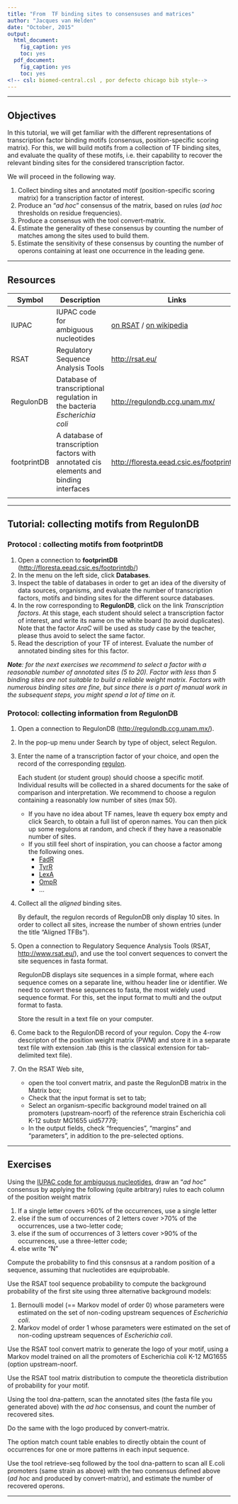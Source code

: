 ```yaml
---
title: "From  TF binding sites to consensuses and matrices"
author: "Jacques van Helden"
date: "October, 2015"
output:
  html_document:
    fig_caption: yes
    toc: yes
  pdf_document:
    fig_caption: yes
    toc: yes
<!-- csl: biomed-central.csl , por defecto chicago bib style-->
---
```




* * * 
## Objectives

In this tutorial, we will get familiar with the different
representations of transcription factor binding motifs (consensus,
position-specific scoring matrix). For this, we will build motifs from a
collection of TF binding sites, and evaluate the quality of these
motifs, i.e. their capability to recover the relevant binding sites for
the considered transcription factor.

We will proceed in the following way.

1.  Collect binding sites and annotated motif (position-specific scoring
    matrix) for a transcription factor of interest.
2.  Produce an "*ad hoc*" consensus of the matrix, based on rules (*ad
    hoc* thresholds on residue frequencies).
3.  Produce a consensus with the tool convert-matrix.
4.  Estimate the generality of these consensus by counting the number of
    matches among the sites used to build them.
5.  Estimate the sensitivity of these consensus by counting the number
    of operons containing at least one occurrence in the leading gene.

* * * * *



## Resources

| Symbol | Description | Links |
|------------|---------------|----------------------------|
| IUPAC |IUPAC code for ambiguous nucleotides | [on RSAT](http://teaching.rsat.eu/help.dna-pattern.html) / [on wikipedia](http://en.wikiversity.org/wiki/Degenerate_nucleotides#Nucleic_acid_notation) |
| RSAT | Regulatory Sequence Analysis Tools | [http://rsat.eu/](http://rsat.eu/) |
| RegulonDB | Database of transcriptional regulation in the bacteria *Escherichia coli* | [http://regulondb.ccg.unam.mx/](http://regulondb.ccg.unam.mx/)|
| footprintDB | A database of transcription factors with annotated cis elements and binding interfaces | [http://floresta.eead.csic.es/footprintdb/](http://floresta.eead.csic.es/footprintdb/) |
| | | |


* * * * *


## Tutorial: collecting motifs from RegulonDB

### Protocol : collecting motifs from footprintDB

1. Open a connection to **footprintDB**
   ([http://floresta.eead.csic.es/footprintdb/](http://floresta.eead.csic.es/footprintdb/))
2. In the menu on the left side, click **Databases**.
3. Inspect the table of databases in order to get an idea of the diversity of data sources, organisms, and evaluate the number of transcription factors, motifs and binding sites for the different source databases. 
4. In the row corresponding to **RegulonDB**, click on the link *Transcription factors*. At this stage, each student should select a transcription factor of interest, and write its name on the white board (to avoid duplicates). Note that the factor *AraC* will be used as study case by the teacher, please thus avoid to select the same factor. 
5. Read the description of your TF of interest. Evaluate the number of annotated binding sites for this factor. 


***Note**: for the next exercises we recommend to select a factor with a reasonable number of annotated sites (5 to 20). Factor with less than 5 binding sites are not suitable to build a reliable weight matrix. Factors with numerous binding sites are fine, but since there is a part of manual work in the subsequent steps, you might spend a lot of time on it.*

### Protocol: collecting information from RegulonDB

1.  Open a connection to RegulonDB
    ([http://regulondb.ccg.unam.mx/](http://regulondb.ccg.unam.mx/)).

2.  In the pop-up menu under Search by type of object, select Regulon.
3.  Enter the name of a transcription factor of your choice, and open
    the record of the corresponding
    [regulon](../../html/concepts.html#regulon).

    Each student (or student group) should choose a specific motif.
    Individual results will be collected in a shared documents for the
    sake of comparison and interpretation. We recommend to choose a
    regulon containing a reasonably low number of sites (max 50).

    -   If you have no idea about TF names, leave th equery box empty
        and click Search, to obtain a full list of operon names. You can
        then pick up some regulons at random, and check if they have a
        reasonable number of sites.
    -   If you still feel short of inspiration, you can choose a factor
        among the following ones.
        -   [FadR](http://regulondb.ccg.unam.mx/regulon?term=ECK120011824&format=jsp&organism=ECK12&type=regulon)
        -   [TyrR](http://regulondb.ccg.unam.mx/regulon?term=ECK120011194&format=jsp&organism=ECK12&type=regulon)
        -   [LexA](http://regulondb.ccg.unam.mx/regulon?term=ECK120012770&format=jsp&organism=ECK12&type=regulon)
        -   [OmpR](http://regulondb.ccg.unam.mx/regulon?term=ECK125110257&format=jsp&objectName=&organism=ECK12&type=regulon)
        -   ...

4.  Collect all the *aligned* binding sites.

    By default, the regulon records of RegulonDB only display 10 sites.
    In order to collect all sites, increase the number of shown entries
    (under the title "Aligned TFBs").

5.  Open a connection to Regulatory Sequence Analysis Tools (RSAT,
    [http://www.rsat.eu/](http://www.rsat.eu/)), and use the tool
    convert sequences to convert the site sequences in fasta format.

    RegulonDB displays site sequences in a simple format, where each
    sequence comes on a separate line, withou header line or identifier.
    We need to convert these sequences to fasta, the most widely used
    sequence format. For this, set the input format to multi and the
    output format to fasta.

    Store the result in a text file on your computer.

6.  Come back to the RegulonDB record of your regulon. Copy the 4-row
    descripton of the position weight matrix (PWM) and store it in a
    separate text file with extension .tab (this is the classical
    extension for tab-delimited text file).

7.  On the RSAT Web site,

    -   open the tool convert matrix, and paste the RegulonDB matrix in
        the Matrix box;
    -   Check that the input format is set to tab;
    -   Select an organism-specific background model trained on all
        promoters (upstream-noorf) of the reference strain Escherichia
        coli K-12 substr MG1655 uid57779;
    -   In the output fields, check "frequencies", "margins" and
        "parameters", in addition to the pre-selected options.

* * * * *



## Exercises

Using the [IUPAC code for ambiguous
nucleotides](../../html/concepts.html#iupac), draw an "*ad hoc*"
consensus by applying the following (quite arbitrary) rules to each
column of the position weight matrix

1.  If a single letter covers \>60% of the occurrences, use a single
    letter
2.  else if the sum of occurrences of 2 letters cover \>70% of the
    occurrences, use a two-letter code;
3.  else if the sum of occurrences of 3 letters cover \>90% of the
    occurrences, use a three-letter code;
4.  else write "N"

Compute the probability to find this consnsus at a random position of a
sequence, assuming that nucleotides are equiprobable.

Use the RSAT tool sequence probability to compute the background
probability of the first site using three alternative background models:

1.  Bernoulli model (== Markov model of order 0) whose parameters were
    estimated on the set of non-coding upstream sequences of
    *Escherichia coli*.
2.  Markov model of order 1 whose parameters were estimated on the set
    of non-coding upstream sequences of *Escherichia coli*.

Use the RSAT tool convert matrix to generate the logo of your motif,
using a Markov model trained on all the promoters of Escherichia coli
K-12 MG1655 (option upstream-noorf.

Use the RSAT tool matrix distribution to compute the theoreticla
distribution of probability for your motif.

Using the tool dna-pattern, scan the annotated sites (the fasta file you
generated above) with the *ad hoc* consensus, and count the number of
recovered sites.

Do the same with the logo produced by convert-matrix.

The option match count table enables to directly obtain the count of
occurrences for one or more patterns in each input sequence.

Use the tool retrieve-seq followed by the tool dna-pattern to scan all
E.coli promoters (same strain as above) with the two consensus defined
above (*ad hoc* and produced by convert-matrix), and estimate the number
of recovered operons.

* * * * *
